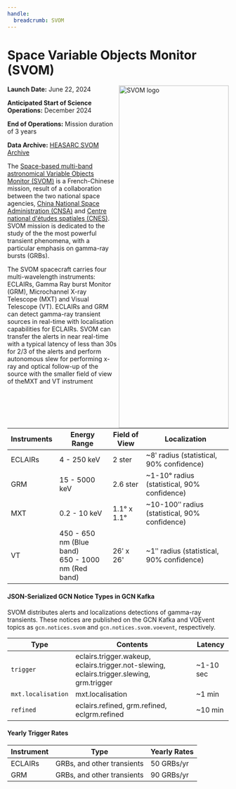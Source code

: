 ```yaml
---
handle:
  breadcrumb: SVOM
---
```



# Space Variable Objects Monitor (SVOM)

<img
  src={logo}
  align="right"
  width="250"
  height="780"
  alt="SVOM logo"
  className="grid-col-6 mobile-lg:grid-col-4 tablet:grid-col-2 desktop:grid-col-3 height-auto"
/>

**Launch Date:** June 22, 2024

**Anticipated Start of Science Operations:** December 2024

**End of Operations:** Mission duration of 3 years

**Data Archive:**
[HEASARC SVOM Archive](https://heasarc.gsfc.nasa.gov/docs/heasarc/missions/svom.html)

The [Space-based multi-band astronomical Variable Objects Monitor (SVOM)](https://www.svom.eu/en/the-svom-mission/) is a French-Chinese mission, result of a collaboration between the two national space agencies, [China National Space Administration (CNSA)](https://www.cnsa.gov.cn/english/index.html) and [Centre national d'études spatiales (CNES)](https://irfu.cea.fr/dap/en/Phocea/Vie_des_labos/Ast/ast_technique.php?id_ast=2276). SVOM mission is dedicated to the study of the the most powerful transient phenomena, with a particular emphasis on gamma-ray bursts (GRBs).

The SVOM spacecraft carries four multi-wavelength instruments: ECLAIRs, Gamma Ray burst Monitor (GRM), Microchannel X-ray Telescope (MXT) and Visual Telescope (VT). ECLAIRs and GRM can detect gamma-ray transient sources in real-time with localisation capabilities for ECLAIRs. SVOM can transfer the alerts in near real-time with a typical latency of less than 30s for 2/3 of the alerts and perform autonomous slew for performing x-ray and optical follow-up of the source with the smaller field of view of theMXT and VT instrument

 <div className="overflow-table">

| Instruments | Energy Range                                           | Field of View | Localization                                   |
| ----------- | ------------------------------------------------------ | ------------- | ---------------------------------------------- |
| ECLAIRs     | 4 - 250 keV                                            | 2 ster        | ~8ʹ radius (statistical, 90% confidence)       |
| GRM         | 15 - 5000 keV                                          | 2.6 ster      | ~1-10° radius (statistical, 90% confidence)    |
| MXT         | 0.2 - 10 keV                                           | 1.1° x 1.1°   | ~10-100ʺ radius (statistical, 90% confidence) |
| VT          | 450 - 650 nm (Blue band) <br/>650 - 1000 nm (Red band) | 26ʹ x 26'     | ~1ʺ radius (statistical, 90% confidence)      |

 </div>

#### JSON-Serialized GCN Notice Types in GCN Kafka

SVOM distributes alerts and localizations detections of gamma-ray transients. These notices are published on the GCN Kafka and VOEvent topics as `gcn.notices.svom` and `gcn.notices.svom.voevent`, respectively.

 <div className="overflow-table">

| Type               | Contents                                                                                  | Latency   |
| ------------------ | ----------------------------------------------------------------------------------------- | --------- |
| `trigger`          | eclairs.trigger.wakeup, eclairs.trigger.not-slewing, eclairs.trigger.slewing, grm.trigger | ~1-10 sec |
| `mxt.localisation` | mxt.localisation                                                                          | ~1 min    |
| `refined`          | eclairs.refined, grm.refined, eclgrm.refined                                              | ~10 min   |

 </div>

#### Yearly Trigger Rates

 <div className="overflow-table">

| Instrument | Type                       | Yearly Rates |
| ---------- | -------------------------- | ------------ |
| ECLAIRs    | GRBs, and other transients | 50 GRBs/yr   |
| GRM        | GRBs, and other transients | 90 GRBs/yr   |

 </div>
